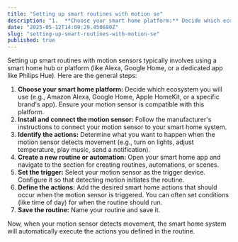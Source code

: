 ```yaml
---
title: "Setting up smart routines with motion se"
description: "1.  **Choose your smart home platform:** Decide which ecosystem you will use (e.g., Amazon Alexa, Google Home, Apple HomeKit, or a specific "
date: "2025-05-12T14:09:29.450680Z"
slug: "setting-up-smart-routines-with-motion-se"
published: true
---
```


Setting up smart routines with motion sensors typically involves using a smart home hub or platform (like Alexa, Google Home, or a dedicated app like Philips Hue). Here are the general steps:

1.  **Choose your smart home platform:** Decide which ecosystem you will use (e.g., Amazon Alexa, Google Home, Apple HomeKit, or a specific brand's app). Ensure your motion sensor is compatible with this platform.
2.  **Install and connect the motion sensor:** Follow the manufacturer's instructions to connect your motion sensor to your smart home system.
3.  **Identify the actions:** Determine what you want to happen when the motion sensor detects movement (e.g., turn on lights, adjust temperature, play music, send a notification).
4.  **Create a new routine or automation:** Open your smart home app and navigate to the section for creating routines, automations, or scenes.
5.  **Set the trigger:** Select your motion sensor as the trigger device. Configure it so that detecting motion initiates the routine.
6.  **Define the actions:** Add the desired smart home actions that should occur when the motion sensor is triggered. You can often set conditions (like time of day) for when the routine should run.
7.  **Save the routine:** Name your routine and save it.

Now, when your motion sensor detects movement, the smart home system will automatically execute the actions you defined in the routine.
